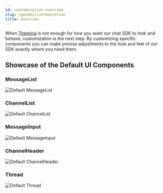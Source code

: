 ```yaml
---
id: customization-overview
slug: /guides/customization
title: Overview
---
```


When [Theming](../../theming/introduction.mdx) is not enough for how you want our chat SDK to look and behave, customization is the next step. By customizing specific components you can make precise adjustments to the look and feel of our SDK exactly where you need them.

## Showcase of the Default UI Components

### MessageList

![Default MessageList](../../assets/default-message-list.png)

### ChannelList

![Default ChannelList](../../assets/default-channel-list.png)

### MessageInput

![Default MessageInput](../../assets/default-message-input.png)

### ChannelHeader

![Default ChannelHeader](../../assets/default-channel-header.png)

### Thread

![Default Thread](../../assets/default-thread.png)
